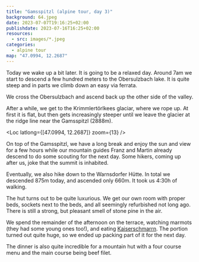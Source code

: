 ```yaml
---
title: "Gamsspitzl (alpine tour, day 3)"
background: 64.jpeg
date: 2023-07-07T19:16:25+02:00
publishdate: 2023-07-16T16:25+02:00
resources:
  - src: images/*.jpeg
categories:
  - alpine tour
map: "47.0994, 12.2687"
---
```


Today we wake up a bit later. It is going to be a relaxed day. Around 7am we
start to descend a few hundred meters to the Obersulzbach lake. It is quite
steep and in parts we climb down an easy via ferrata.

<Rimg
  src="8.jpeg"
  caption="View of the Krimmlertörlkees from the Kürsinger Hütte. The rightmost and visually smallest peak is the Gamsspitzl."
/>
<Rimg
  src="5.jpeg"
  caption="View of the Großvenediger with the North ridge from the Kürsinger Hütte."
/>

<Gallery>
  <Rimg src="12.jpeg" caption="The Großer Geiger reflecting in water." />
  <Rimg src="14.jpeg" alt="Krimmlertörlkees" />
  <Rimg
    src="15.jpeg"
    alt="Descending the via ferrata from the Kürsinger Hütte."
  />
  <Rimg src="17.jpeg" alt="Descent from the Kürsinger Hütte." />
</Gallery>

We cross the Obersulzbach and ascend back up the other side of the valley.

<Gallery>
  <Rimg src="18.jpeg" alt="Crossing the Obersulzbach" />
  <Rimg src="19.jpeg" alt="Obersulzbach lake" />
  <Rimg src="20.jpeg" alt="Crossing of the Obesulzbach" />
  <Rimg src="24.jpeg" alt="Trail to the Krimmlertörlkees" />
  <Rimg src="33.jpeg" alt="Trail to the Krimmlertörlkees" />
</Gallery>

<Gallery large="true">
  <Rimg src="22.jpeg" caption="View of the Obersulzbach valley." />
  <Rimg src="23.jpeg" caption="View back to the Kürsinger Hütte." />
</Gallery>

<Pano src="1.jpeg" alt="" />

After a while, we get to the Krimmlertörlkees glaciar, where we rope up. At
first it is flat, but then gets increasingly steeper until we leave the glacier
at the ridge line near the Gamsspitzl (2888m).

<Rimg
  src="38.jpeg"
  caption="View back to the Kürsingerhütte and the Großvenediger to the right. You get a good view of the North ridge."
/>

<Loc latlong={[47.0994, 12.2687]} zoom={13} />

<Pano src="2.jpeg" caption="Leaving the glacier." />

On top of the Gamsspitzl, we have a long break
and enjoy the sun and view for a few hours while our mountain guides Franz and
Martin already descend to do some scouting for the next day. Some hikers, coming
up after us, joke that the summit is inhabited.

<Pano src="4.jpeg" caption="View from the Gamsspitzl." />

<Gallery>
  <Rimg src="44.jpeg" caption="The summit of the Gamsspitzl." />
  <Rimg src="48.jpeg" alt="On top of the Gamsspitzl." />
  <Rimg src="50.jpeg" alt="On top of the Gamsspitzl." />
  <Rimg src="52.jpeg" alt="On top of the Gamsspitzl." />
</Gallery>

<Rimg src="59.jpeg" caption="Großvenediger" />

<Gallery>
  <Rimg src="60.jpeg" caption="Having a nap." />
  <Rimg src="61.jpeg" caption="Still napping." />
  <Rimg
    src="64.jpeg"
    caption="The Großvenediger reflecting in the sunglasses."
  />
</Gallery>

<Pano src="3.jpeg" alt="View from the Gamsspitzl." />

Eventually, we also hike down to the Warnsdorfer Hütte. In total we descended
875m today, and ascended only 660m. It took us 4:30h of walking.

<Rimg src="65.jpeg" caption="Hike down to the Warnsdorfer Hütte." />

The hut turns out to be quite
luxurious. We get our own room with proper beds, sockets next to the beds, and
all seemingly refurbished not long ago. There is still a strong, but pleasant
smell of stone pine in the air.

<Rimg src="74.jpeg" caption="Warnsdorfer Hütte." />

<Gallery>
  <Rimg src="67.jpeg" caption="Our room." />
  <Rimg src="66.jpeg" caption="Apparently sponsored by Salewa." />
</Gallery>

We spend the remainder of the afternoon on the terrace, watching marmots (they
had some young ones too!), and eating
[Kaiserschmarrn](https://en.wikipedia.org/wiki/Kaiserschmarrn). The portion
turned out quite huge, so we ended up packing part of it for the next day.

<Gallery>
  <Rimg src="68.jpeg" caption="Kaiserschmarrn." />
  <Rimg src="69.jpeg" alt="Sitting on the terrace." />
  <Rimg src="73.jpeg" alt="View from the hut." />
  <Rimg src="79.jpeg" caption="We could be in the Himalayas." />
  <Rimg src="83.jpeg" caption="A marmot." />
  <Rimg src="84.jpeg" caption="A young marmot hiding behind a grass bush." />
</Gallery>

The dinner is also quite incredible for a mountain hut with a four course menu
and the main course being beef filet.

<Rimg src="87.jpeg" alt="Main course of the dinner." />

<Nextday />

